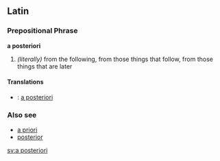 == Latin ==

=== Prepositional Phrase ===

'''a posteriori'''

# ''(literally)'' from the following, from those things that follow, from those things that are later

==== Translations ====

* {{de}}: [[a posteriori]]

=== Also see ===

* [[a priori]]
* [[posterior]]

[[sv:a posteriori]]